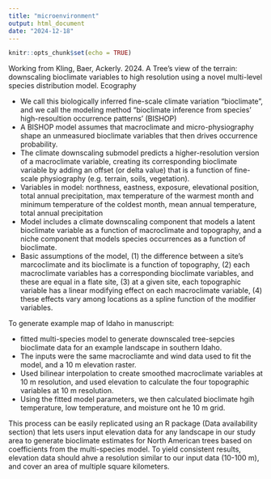 ```yaml
---
title: "microenvironment"
output: html_document
date: "2024-12-18"
---
```


```r
knitr::opts_chunk$set(echo = TRUE)
```

Working from Kling, Baer, Ackerly. 2024. A Tree's view of the terrain: downscaling bioclimate variables to high resolution using a novel multi-level species distribution model. Ecography

* We call this biologically inferred fine-scale climate variation "bioclimate", and we call the modeling method "bioclimate inference from species' high-resoultion occurrence patterns' (BISHOP)
* A BISHOP model assumes that macroclimate and micro-physiography shape an unmeasured bioclimate variables that then drives occurrence probability.
* The climate downscaling submodel predicts a higher-resolution version of a macroclimate variable, creating its corresponding bioclimate variable by adding an offset (or delta value) that is a function of fine-scale physiography (e.g. terrain, soils, vegetation). 
* Variables in model: northness, eastness, exposure, elevational position, total annual precipitation, max temperature of the warmest month and minimum temperature of the coldest month, mean annual temperature, total annual precipitation
* Model includes a climate downscaling component that models a latent bioclimate variable as a function of macroclimate and topography, and a niche component that models species occurrences as a function of bioclimate. 
* Basic assumptions of the model, (1) the difference between a site's marcoclimate and its bioclimate is a function of topography, (2) each macroclimate variables has a corresponding bioclimate variables, and these are equal in a flate site, (3) at a given site, each topographic variable has a linear modifying effect on each macroclimate variable, (4) these effects vary among locations as a spline function of the modifier variables.


To generate example map of Idaho in manuscript:

* fitted multi-species model to generate downscaled tree-sepcies bioclimate data for an example landscape in southern Idaho. 
* The inputs were the same macrocliamte and wind data used to fit the model, and a 10 m elevation raster.
* Used bilinear interpolation to create smoothed macroclimate variables at 10 m resolution, and used elevation to calculate the four topographic variables at 10 m resolution. 
* Using the fitted model parameters, we then calculated bioclimate hgih temperature, low temperature, and moisture ont he 10 m grid. 

This process can be easily replicated using an R package (Data availability section) that lets users input elevation data for any landscape in our study area to generate bioclimate estimates for North American trees based on coefficients from the multi-species model. To yield consistent results, elevation data should ahve a resolution similar to our input data (10-100 m), and cover an area of multiple square kilometers. 